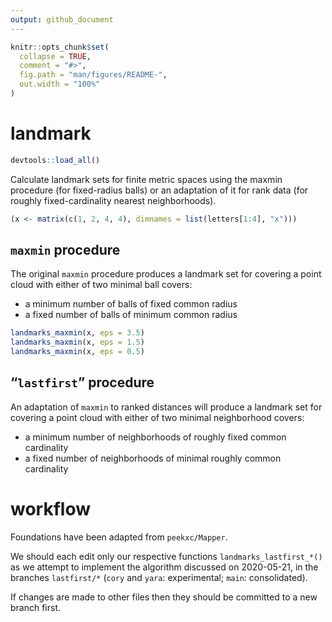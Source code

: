 ```yaml
---
output: github_document
---
```


<!-- README.md is generated from README.Rmd. Please edit that file -->

```r
knitr::opts_chunk$set(
  collapse = TRUE,
  comment = "#>",
  fig.path = "man/figures/README-",
  out.width = "100%"
)
```

# landmark

```r
devtools::load_all()
```

Calculate landmark sets for finite metric spaces using the maxmin procedure (for fixed-radius balls) or an adaptation of it for rank data (for roughly fixed-cardinality nearest neighborhoods).

```r
(x <- matrix(c(1, 2, 4, 4), dimnames = list(letters[1:4], "x")))
```

## `maxmin` procedure

The original `maxmin` procedure produces a landmark set for covering a point cloud with either of two minimal ball covers:

* a minimum number of balls of fixed common radius
* a fixed number of balls of minimum common radius

```r
landmarks_maxmin(x, eps = 3.5)
landmarks_maxmin(x, eps = 1.5)
landmarks_maxmin(x, eps = 0.5)
```

## "`lastfirst`" procedure

An adaptation of `maxmin` to ranked distances will produce a landmark set for covering a point cloud with either of two minimal neighborhood covers:

* a minimum number of neighborhoods of roughly fixed common cardinality
* a fixed number of neighborhoods of minimal roughly common cardinality

# workflow

Foundations have been adapted from `peekxc/Mapper`.

We should each edit only our respective functions `landmarks_lastfirst_*()` as we attempt to implement the algorithm discussed on 2020-05-21, in the branches `lastfirst/*` (`cory` and `yara`: experimental; `main`: consolidated).

If changes are made to other files then they should be committed to a new branch first.
